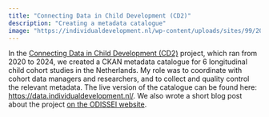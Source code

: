 ```yaml
---
title: "Connecting Data in Child Development (CD2)"
description: "Creating a metadata catalogue"
image: "https://individualdevelopment.nl/wp-content/uploads/sites/99/2021/06/CID-landkaartje.png"
---
```


In the [Connecting Data in Child Development (CD2)](https://individualdevelopment.nl/2020/06/11/funding-for-harmonized-metadata-infrastructure/) project, which ran from 2020 to 2024, we created a CKAN metadata catalogue for 6 longitudinal child cohort studies in the Netherlands. My role was to coordinate with cohort data managers and researchers, and to collect and quality control the relevant metadata. The live version of the catalogue can be found here: <https://data.individualdevelopment.nl/>. We also wrote a short blog post about the project [on the ODISSEI website](https://odissei-data.nl/2025/02/11/increasing-the-visibility-and-fairness-of-child-development-data/).
